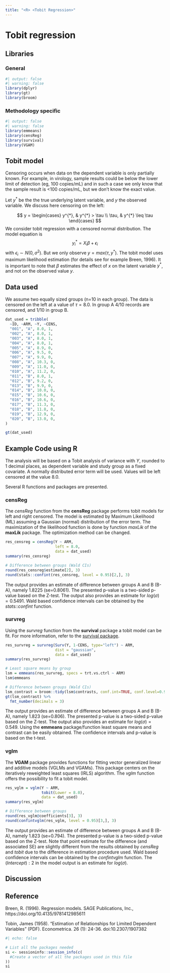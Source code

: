 ```yaml
---
title: "<R> <Tobit Regression>"
---
```


# Tobit regression

## Libraries

### General
```r
#| output: false
#| warning: false
library(dplyr)
library(gt)
library(broom)
```

### Methodology specific
```r
#| output: false
#| warning: false
library(emmeans)
library(censReg)
library(survival)
library(VGAM)
```


## Tobit model

Censoring occurs when data on the dependent variable is only partially known. For example, in virology, sample results could be below the lower limit of detection (eg, 100 copies/mL) and in such a case we only know that the sample result is <100 copies/mL, but we don't know the exact value.

Let $y^{*}$ be the the true underlying latent variable, and $y$ the observed variable. We discuss here censoring on the left:

$$
y =
\begin{cases}
 y^{*}, & y^{*} > \tau  \\
 \tau, & y^{*} \leq \tau
 \end{cases}       
$$
We consider tobit regression with a censored normal distribution. The model equation is
$$
y_{i}^{*} = X_{i}\beta + \epsilon_{i} 
$$
with $\epsilon_{i} \sim N(0,\sigma^2)$. But we only observe $y = max(\tau, y^{*})$.
The tobit model uses maximum likelihood estimation (for details see for example Breen, 1996). It is important to note that $\beta$ estimates the effect of $x$ on the latent variable $y^{*}$, and not on the observed value $y$.


## Data used

We assume two equally sized groups (n=10 in each group). The data is censored on the left at a value of $\tau=8.0$.
In group A 4/10 records are censored, and 1/10 in group B.

```r
dat_used = tribble(
  ~ID, ~ARM, ~Y, ~CENS,
  "001", "A", 8.0, 1, 
  "002", "A", 8.0, 1,
  "003", "A", 8.0, 1,
  "004", "A", 8.0, 1,
  "005", "A", 8.9, 0,
  "006", "A", 9.5, 0,
  "007", "A", 9.9, 0,
  "008", "A", 10.3, 0,
  "009", "A", 11.0, 0,
  "010", "A", 11.2, 0,
  "011", "B", 8.0, 1, 
  "012", "B", 9.2, 0,
  "013", "B", 9.9, 0,
  "014", "B", 10.0, 0,
  "015", "B", 10.6, 0,
  "016", "B", 10.6, 0,
  "017", "B", 11.3, 0,
  "018", "B", 11.8, 0,
  "019", "B", 12.9, 0,
  "020", "B", 13.0, 0,
)

gt(dat_used)
```


## Example Code using R

The analysis will be based on a Tobit analysis of variance with $Y$, rounded to 1 decimal places, as dependent variable and study group as a fixed covariate. A normally distributed error term will be used. Values will be left censored at the value 8.0.

Several R functions and packages are presented.

### censReg
The *censReg* function from the **censReg** package performs tobit models for left and right censored. The model is estimated by Maximum Likelihood (ML) assuming a Gaussian (normal) distribution of the error term. The maximization of the likelihood function is done by function *maxLik* of the **maxLik** package. The optimization method can be changed.
```r
res_censreg = censReg(Y ~ ARM, 
                      left = 8.0, 
                      data = dat_used)
summary(res_censreg)

# Difference between groups (Wald CIs)
round(res_censreg$estimate[2], 3) 
round(stats::confint(res_censreg, level = 0.95)[2,], 3)
```
The output provides an estimate of difference between groups A and B (B-A), namely 1.8225 (se=0.8061). The presented p-value is a two-sided p-value based on the Z-test. The output also provides an estimate for $log(\sigma) = 0.5491$. Wald based confidence intervals can be obtained by the *stats::confint* function.



### survreg
Using the *survreg* function from the **survival** package a tobit model can be fit. For more information, refer to the [survival package](https://cran.r-project.org/web/packages/survival/index.html).
```r
res_survreg = survreg(Surv(Y, 1-CENS, type="left") ~ ARM,
                      dist = "gaussian",
                      data = dat_used)
summary(res_survreg)

# Least square means by group
lsm = emmeans(res_survreg, specs = trt.vs.ctrl ~ ARM)
lsm$emmeans

# Difference between groups (Wald CIs)
lsm_contrast = broom::tidy(lsm$contrasts, conf.int=TRUE, conf.level=0.95)
gt(lsm_contrast) %>%
  fmt_number(decimals = 3)
```

The output provides an estimate of difference between groups A and B (B-A), namely 1.823 (se=0.806). The presented p-value is a two-sided p-value based on the Z-test. The output also provides an estimate for $log(\sigma) = 0.549$. Using the **emmeans** package/function least square means and contrast can be easily obtained. The confidence intervals and p-value is based on the t-test. 


### vglm
The **VGAM** package provides functions for fitting vector generalized linear and additive models (VGLMs and VGAMs). This package centers on the iteratively reweighted least squares (IRLS) algorithm. The *vglm* function offers the possibility to fit a tobit model.
```r
res_vglm = vglm(Y ~ ARM,
                tobit(Lower = 8.0),
                data = dat_used)
summary(res_vglm)

# Difference between groups
round(res_vglm@coefficients[3], 3)
round(confintvglm(res_vglm, level = 0.95)[3,], 3)
```

The output provides an estimate of difference between groups A and B (B-A), namely 1.823 (se=0.794). The presented p-value is a two-sided p-value based on the Z-test. Note that point estimate for the difference (and associated SE) are slightly different from the results obtained by *censReg* and *tobit* due to the difference in estimation procedure used. Wald based confidence intervals can be obtained by the *confintvglm* function. The $(Intercept):2$ in the model output is an estimate for $log(\sigma)$.

## Discussion



## Reference

Breen, R. (1996). Regression models. SAGE Publications, Inc., https://doi.org/10.4135/9781412985611

Tobin, James (1958). "Estimation of Relationships for Limited Dependent Variables" (PDF). Econometrica. 26 (1): 24-36. doi:10.2307/1907382




::: {.callout-note collapse="true" title="Session Info"}
```r
#| echo: false

# List all the packages needed 
si <- sessioninfo::session_info(c(
  #Create a vector of all the packages used in this file 
))
si
```
:::
